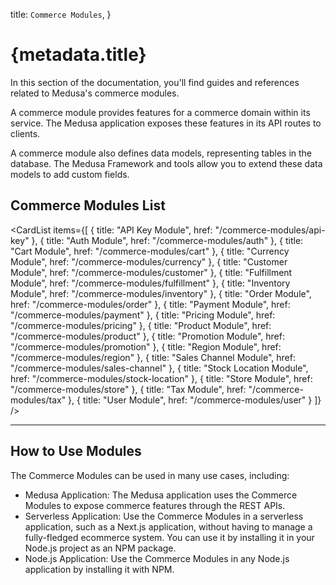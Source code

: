 
  title: `Commerce Modules`,
}

# {metadata.title}

In this section of the documentation, you'll find guides and references related to Medusa's commerce modules.

A commerce module provides features for a commerce domain within its service. The Medusa application exposes these features in its API routes to clients.

A commerce module also defines data models, representing tables in the database. The Medusa Framework and tools allow you to extend these data models to add custom fields.

## Commerce Modules List

<CardList
  items={[
    {
      title: "API Key Module",
      href: "/commerce-modules/api-key"
    },
    {
      title: "Auth Module",
      href: "/commerce-modules/auth"
    },
    {
      title: "Cart Module",
      href: "/commerce-modules/cart"
    },
    {
      title: "Currency Module",
      href: "/commerce-modules/currency"
    },
    {
      title: "Customer Module",
      href: "/commerce-modules/customer"
    },
    {
      title: "Fulfillment Module",
      href: "/commerce-modules/fulfillment"
    },
    {
      title: "Inventory Module",
      href: "/commerce-modules/inventory"
    },
    {
      title: "Order Module",
      href: "/commerce-modules/order"
    },
    {
      title: "Payment Module",
      href: "/commerce-modules/payment"
    },
    {
      title: "Pricing Module",
      href: "/commerce-modules/pricing"
    },
    {
      title: "Product Module",
      href: "/commerce-modules/product"
    },
    {
      title: "Promotion Module",
      href: "/commerce-modules/promotion"
    },
    {
      title: "Region Module",
      href: "/commerce-modules/region"
    },
    {
      title: "Sales Channel Module",
      href: "/commerce-modules/sales-channel"
    },
    {
      title: "Stock Location Module",
      href: "/commerce-modules/stock-location"
    },
    {
      title: "Store Module",
      href: "/commerce-modules/store"
    },
    {
      title: "Tax Module",
      href: "/commerce-modules/tax"
    },
    {
      title: "User Module",
      href: "/commerce-modules/user"
    }
  ]}
/>

---

## How to Use Modules

The Commerce Modules can be used in many use cases, including:

- Medusa Application: The Medusa application uses the Commerce Modules to expose commerce features through the REST APIs.
- Serverless Application: Use the Commerce Modules in a serverless application, such as a Next.js application, without having to manage a fully-fledged ecommerce system. You can use it by installing it in your Node.js project as an NPM package.
- Node.js Application: Use the Commerce Modules in any Node.js application by installing it with NPM.
